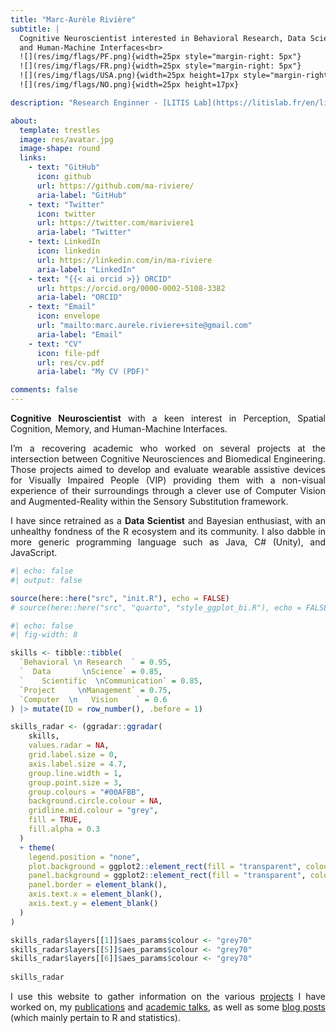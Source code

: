 ```yaml
---
title: "Marc-Aurèle Rivière"
subtitle: | 
  Cognitive Neuroscientist interested in Behavioral Research, Data Science,  \n 
  and Human-Machine Interfaces<br>
  ![](res/img/flags/PF.png){width=25px style="margin-right: 5px"}
  ![](res/img/flags/FR.png){width=25px style="margin-right: 5px"}
  ![](res/img/flags/USA.png){width=25px height=17px style="margin-right: 5px"}
  ![](res/img/flags/NO.png){width=25px height=17px}

description: "Research Enginner - [LITIS Lab](https://litislab.fr/en/litis)"

about:
  template: trestles
  image: res/avatar.jpg
  image-shape: round
  links:
    - text: "GitHub"
      icon: github
      url: https://github.com/ma-riviere/
      aria-label: "GitHub"
    - text: "Twitter"
      icon: twitter
      url: https://twitter.com/mariviere1
      aria-label: "Twitter"
    - text: LinkedIn
      icon: linkedin
      url: https://linkedin.com/in/ma-riviere
      aria-label: "LinkedIn"
    - text: "{{< ai orcid >}} ORCID"
      url: https://orcid.org/0000-0002-5108-3382
      aria-label: "ORCID"
    - text: "Email"
      icon: envelope
      url: "mailto:marc.aurele.riviere+site@gmail.com"
      aria-label: "Email"
    - text: "CV"
      icon: file-pdf
      url: res/cv.pdf
      aria-label: "My CV (PDF)"

comments: false
---
```


::: {.column-page style="text-align: justify"}

**Cognitive Neuroscientist** with a keen interest in Perception, Spatial Cognition, Memory, and Human-Machine Interfaces. 

I'm a recovering academic who worked on several projects at the intersection between Cognitive Neurosciences and Biomedical Engineering. Those projects aimed to develop and evaluate wearable assistive devices for Visually Impaired People (VIP) providing them with a non-visual experience of their surroundings through a clever use of Computer Vision and Augmented-Reality within the Sensory Substitution framework.

I have since retrained as a **Data Scientist** and Bayesian enthusiast, with an unhealthy fondness of the R ecosystem and its community. I also dabble in more generic programming language such as Java, C# (Unity), and JavaScript.

```r
#| echo: false
#| output: false

source(here::here("src", "init.R"), echo = FALSE)
# source(here::here("src", "quarto", "style_ggplot_bi.R"), echo = FALSE) # TODO: harmonizer avec theme.R
```

```r
#| echo: false
#| fig-width: 8

skills <- tibble::tibble(
  `Behavioral \n Research  ` = 0.95,
  `  Data       \nScience` = 0.85,
  `    Scientific  \nCommunication` = 0.85,
  `Project     \nManagement` = 0.75,
  `Computer  \n   Vision    ` = 0.6
) |> mutate(ID = row_number(), .before = 1)

skills_radar <- (ggradar::ggradar(
    skills,
    values.radar = NA,
    grid.label.size = 0,
    axis.label.size = 4.7,
    group.line.width = 1,
    group.point.size = 3,
    group.colours = "#00AFBB",
    background.circle.colour = NA,
    gridline.mid.colour = "grey",
    fill = TRUE,
    fill.alpha = 0.3
  ) 
  + theme(
    legend.position = "none",
    plot.background = ggplot2::element_rect(fill = "transparent", colour = NA),
    panel.background = ggplot2::element_rect(fill = "transparent", colour = NA),
    panel.border = element_blank(),
    axis.text.x = element_blank(),
    axis.text.y = element_blank()
  )
)

skills_radar$layers[[1]]$aes_params$colour <- "grey70"
skills_radar$layers[[5]]$aes_params$colour <- "grey70"
skills_radar$layers[[6]]$aes_params$colour <- "grey70"
  
skills_radar
```

I use this website to gather information on the various [projects](/content/projects) I have worked on, my [publications](/content/pubs) and [academic talks](/content/talks), as well as some [blog posts](/content/blog) (which mainly pertain to R and statistics).

:::